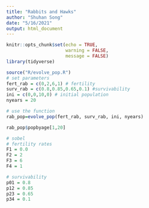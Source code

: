 ```yaml
---
title: "Rabbits and Hawks"
author: "Shuhan Song"
date: "5/16/2021"
output: html_document
---
```


```r
knitr::opts_chunk$set(echo = TRUE,
                      warning = FALSE, 
                      message = FALSE)
library(tidyverse)
```

```r
source("R/evolve_pop.R")
# set parameters
fert_rab = c(0,2,6,1) # fertility
surv_rab = c(0.8,0.85,0.65,0.1) #survivability
ini = c(0,0,10,0) # initial population
nyears = 20

# use the function
rab_pop=evolve_pop(fert_rab, surv_rab, ini, nyears)

rab_pop$popbyage[1,20]
```

```r
# sobel
# fertility rates
F1 = 0.0
F2 = 2
F3 = 6
F4 = 1

# survivability
p01 = 0.8 
p12 = 0.85
p23 = 0.65
p34 = 0.1


```

